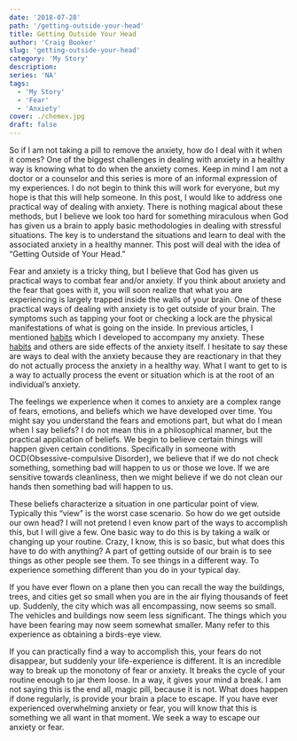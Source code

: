 ```yaml
---
date: '2018-07-28'
path: '/getting-outside-your-head'
title: Getting Outside Your Head
author: 'Craig Booker'
slug: 'getting-outside-your-head'
category: 'My Story'
description:
series: 'NA'
tags:
  - 'My Story'
  - 'Fear'
  - 'Anxiety'
cover: ./chemex.jpg
draft: false
---
```


So if I am not taking a pill to remove the anxiety, how do I deal with it when it comes? One of the biggest challenges in dealing with anxiety in a healthy way is knowing what to do when the anxiety comes. Keep in mind I am not a doctor or a counselor and this series is more of an informal expression of my experiences. I do not begin to think this will work for everyone, but my hope is that this will help someone. In this post, I would like to address one practical way of dealing with anxiety. There is nothing magical about these methods, but I believe we look too hard for something miraculous when God has given us a brain to apply basic methodologies in dealing with stressful situations. The key is to understand the situations and learn to deal with the associated anxiety in a healthy manner. This post will deal with the idea of “Getting Outside of Your Head.”

Fear and anxiety is a tricky thing, but I believe that God has given us practical ways to combat fear and/or anxiety. If you think about anxiety and the fear that goes with it, you will soon realize that what you are experiencing is largely trapped inside the walls of your brain. One of these practical ways of dealing with anxiety is to get outside of your brain. The symptoms such as tapping your foot or checking a lock are the physical manifestations of what is going on the inside. In previous articles, I mentioned [habits](https://craigbooker.com/blog/the-gold-standard) which I developed to accompany my anxiety. These [habits](https://craigbooker.com/blog/the-gold-standard) and others are side effects of the anxiety itself. I hesitate to say these are ways to deal with the anxiety because they are reactionary in that they do not actually process the anxiety in a healthy way. What I want to get to is a way to actually process the event or situation which is at the root of an individual’s anxiety.

The feelings we experience when it comes to anxiety are a complex range of fears, emotions, and beliefs which we have developed over time. You might say you understand the fears and emotions part, but what do I mean when I say beliefs? I do not mean this in a philosophical manner, but the practical application of beliefs. We begin to believe certain things will happen given certain conditions. Specifically in someone with OCD(Obsessive-compulsive Disorder), we believe that if we do not check something, something bad will happen to us or those we love. If we are sensitive towards cleanliness, then we might believe if we do not clean our hands then something bad will happen to us.

These beliefs characterize a situation in one particular point of view. Typically this “view” is the worst case scenario. So how do we get outside our own head? I will not pretend I even know part of the ways to accomplish this, but I will give a few. One basic way to do this is by taking a walk or changing up your routine. Crazy, I know, this is so basic, but what does this have to do with anything? A part of getting outside of our brain is to see things as other people see them. To see things in a different way. To experience something different than you do in your typical day.

If you have ever flown on a plane then you can recall the way the buildings, trees, and cities get so small when you are in the air flying thousands of feet up. Suddenly, the city which was all encompassing, now seems so small. The vehicles and buildings now seem less significant. The things which you have been fearing may now seem somewhat smaller. Many refer to this experience as obtaining a birds-eye view.

If you can practically find a way to accomplish this, your fears do not disappear, but suddenly your life-experience is different. It is an incredible way to break up the monotony of fear or anxiety. It breaks the cycle of your routine enough to jar them loose. In a way, it gives your mind a break. I am not saying this is the end all, magic pill, because it is not. What does happen if done regularly, is provide your brain a place to escape. If you have ever experienced overwhelming anxiety or fear, you will know that this is something we all want in that moment. We seek a way to escape our anxiety or fear.
